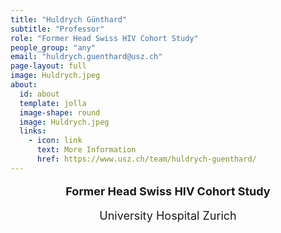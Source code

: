 ```yaml
---
title: "Huldrych Günthard"
subtitle: "Professor"
role: "Former Head Swiss HIV Cohort Study" 
people_group: "any"
email: "huldrych.guenthard@usz.ch"
page-layout: full
image: Huldrych.jpeg
about: 
  id: about
  template: jolla
  image-shape: round
  image: Huldrych.jpeg
  links:
    - icon: link
      text: More Information
      href: https://www.usz.ch/team/huldrych-guenthard/
---
```


<div style="text-align: center;">
  <p style="font-size: 18px; font-weight: bold;">Former Head Swiss HIV Cohort Study</p>
  <p style="font-size: 18px;">University Hospital Zurich</p>
</div>


